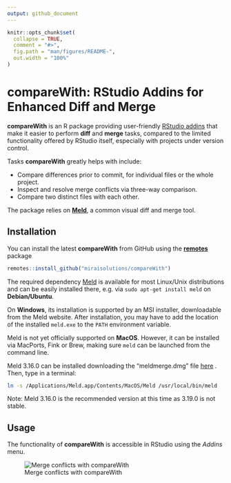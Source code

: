```yaml
---
output: github_document
---
```


<!-- README.md is generated from README.Rmd. Please edit that file -->

```r
knitr::opts_chunk$set(
  collapse = TRUE,
  comment = "#>",
  fig.path = "man/figures/README-",
  out.width = "100%"
)
```


# compareWith: RStudio Addins for Enhanced Diff and Merge

**compareWith** is an R package providing user-friendly [RStudio addins](https://rstudio.github.io/rstudioaddins/) that make it easier to perform **diff** and **merge** tasks, compared to the limited functionality offered by RStudio itself, especially with projects under version control.

Tasks **compareWith** greatly helps with include:

- Compare differences prior to commit, for individual files or the whole project.
- Inspect and resolve merge conflicts via three-way comparison.
- Compare two distinct files with each other.

The package relies on [**Meld**](http://meldmerge.org/), a common visual diff and merge tool.


## Installation

You can install the latest **compareWith** from GitHub using the [**remotes**](https://CRAN.R-project.org/package=remotes) package
```r
remotes::install_github("miraisolutions/compareWith")
```

The required dependency [Meld](http://meldmerge.org) is available for most Linux/Unix distributions and can be easily installed there, e.g. via `sudo apt-get install meld` on **Debian/Ubuntu**.

On **Windows**, its installation is supported by an MSI installer, downloadable from the Meld website. After installation, you may have to add the location of the installed `meld.exe` to the `PATH` environment variable.

Meld is not yet officially supported on **MacOS**. However, it can be installed via MacPorts, Fink or Brew, making sure `meld` can be launched from the command line.

Meld 3.16.0 can be installed downloading the "meldmerge.dmg" file [here](https://github.com/yousseb/meld/releases/tag/osx-9) . Then, type in a terminal:

```bash
ln -s /Applications/Meld.app/Contents/MacOS/Meld /usr/local/bin/meld
```

Note: Meld 3.16.0 is the recommended version at this time as 3.19.0 is not stable. 


## Usage

The functionality of **compareWith** is accessible in RStudio using the _Addins_ menu.

![Merge conflicts with compareWith](man/figures/compareWith-RStudioAddins.gif)
